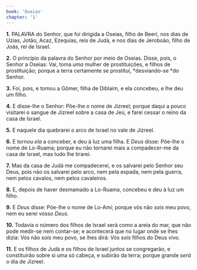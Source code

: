 ```yaml
---
book: 'Oseias'
chapter: '1'
---
```


**1.** PALAVRA do Senhor, que foi dirigida a Oseias, filho de Beeri, nos dias de Uzias, Jotão, Acaz, Ezequias, reis de Judá, e nos dias de Jeroboão, filho de Joás, rei de Israel.

**2.** O princípio da palavra do Senhor por meio de Oseias. Disse, pois, o Senhor a Oseias: Vai, toma *uma* mulher de prostituições, e filhos de prostituição; porque a terra certamente se prostitui, *desviando-se *do Senhor.

**3.** Foi, pois, e tomou a Gômer, filha de Diblaim, e ela concebeu, e lhe deu um filho.

**4.** E disse-lhe o Senhor: Põe-lhe o nome de Jizreel; porque daqui a pouco visitarei o sangue de Jizreel sobre a casa de Jeú, e farei cessar o reino da casa de Israel.

**5.** E naquele dia quebrarei o arco de Israel no vale de Jizreel.

**6.** E tornou *ela* a conceber, e deu à luz uma filha. E *Deus* disse: Põe-lhe o nome de Lo-Ruama; porque eu não tornarei mais a compadecer-me da casa de Israel, mas tudo lhe tirarei.

**7.** Mas da casa de Judá me compadecerei, e os salvarei pelo Senhor seu Deus, pois não os salvarei pelo arco, nem pela espada, nem pela guerra, nem pelos cavalos, nem pelos cavaleiros.

**8.** E, depois de haver desmamado a Lo-Ruama, concebeu e deu à luz um filho.

**9.** E *Deus* disse: Põe-lhe o nome de Lo-Ami; porque vós não *sois* meu povo, nem eu serei vosso *Deus.*

**10.** Todavia o número dos filhos de Israel será como a areia do mar, que não pode medir-se nem contar-se; e acontecerá que no lugar onde se lhes dizia: Vós não *sois* meu povo, se lhes dirá: Vós *sois* filhos do Deus vivo.

**11.** E os filhos de Judá e os filhos de Israel juntos se congregarão, e constituirão sobre si uma só cabeça, e subirão da terra; porque grande *será* o dia de Jizreel.